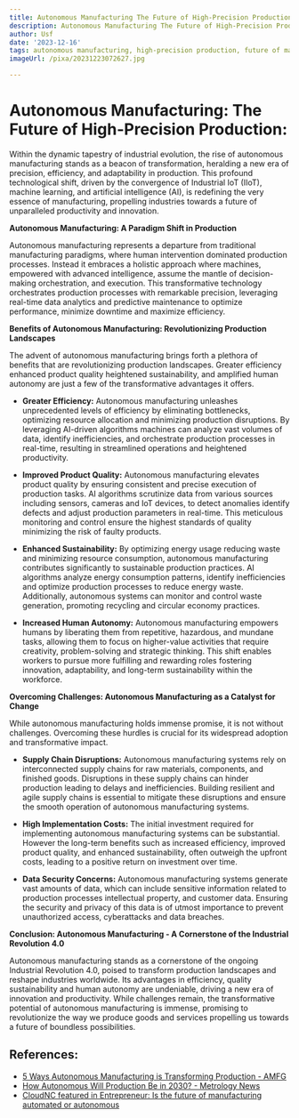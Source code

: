 ```yaml
---
title: Autonomous Manufacturing The Future of High-Precision Production
description: Autonomous Manufacturing The Future of High-Precision Production
author: Usf
date: '2023-12-16'
tags: autonomous manufacturing, high-precision production, future of manufacturing
imageUrl: /pixa/20231223072627.jpg

---
```

# Autonomous Manufacturing: The Future of High-Precision  Production:

Within  the dynamic tapestry of industrial evolution, the rise of autonomous  manufacturing stands as a beacon of transformation, heralding a new era of precision, efficiency,  and adaptability in  production. This profound technological shift, driven by the convergence of Industrial IoT (IIoT), machine learning, and artificial intelligence (AI), is redefining the very essence of manufacturing, propelling industries towards a future of unparalleled productivity and innovation.

**Autonomous Manufacturing:  A  Paradigm Shift in Production**

Autonomous manufacturing represents a departure from traditional manufacturing paradigms,  where human intervention dominated production  processes. Instead it embraces a holistic approach where machines, empowered with advanced intelligence, assume the mantle  of decision-making orchestration, and execution. This transformative technology orchestrates production processes  with remarkable precision, leveraging real-time data analytics and predictive maintenance to optimize performance, minimize  downtime and maximize efficiency.

**Benefits  of Autonomous  Manufacturing: Revolutionizing Production Landscapes**

The advent of autonomous manufacturing brings forth a plethora of benefits that are revolutionizing production landscapes. Greater efficiency  enhanced product quality heightened sustainability, and amplified human autonomy are  just a few of the transformative advantages it offers.

* **Greater Efficiency:** Autonomous manufacturing unleashes unprecedented levels  of efficiency by eliminating bottlenecks,  optimizing resource allocation and minimizing production disruptions. By leveraging AI-driven  algorithms machines can analyze vast volumes of data, identify inefficiencies, and orchestrate production processes in real-time, resulting in streamlined operations and heightened productivity.


*  **Improved Product Quality:**  Autonomous manufacturing elevates product quality by ensuring consistent and precise execution  of production tasks. AI algorithms scrutinize data from various sources including sensors,  cameras  and IoT devices, to detect anomalies identify defects and adjust production parameters in real-time. This meticulous monitoring and control ensure the  highest standards of quality minimizing the risk of  faulty products.


* **Enhanced  Sustainability:** By  optimizing  energy usage reducing waste and minimizing resource consumption,  autonomous manufacturing contributes  significantly to sustainable  production practices. AI algorithms analyze  energy consumption patterns, identify inefficiencies and  optimize production processes to reduce  energy waste. Additionally, autonomous systems can monitor and control waste  generation, promoting  recycling and circular economy practices.


* **Increased Human Autonomy:**  Autonomous manufacturing empowers humans  by liberating them from repetitive, hazardous, and mundane  tasks, allowing them to focus on higher-value activities that  require creativity, problem-solving and strategic thinking. This shift enables workers to pursue more fulfilling and rewarding roles fostering  innovation, adaptability, and long-term sustainability within the workforce.

**Overcoming Challenges: Autonomous Manufacturing as a Catalyst  for Change**

While autonomous manufacturing holds immense promise,  it is not without challenges. Overcoming these hurdles is crucial for its widespread adoption and transformative impact.

* **Supply  Chain Disruptions:** Autonomous manufacturing systems rely on interconnected supply chains for raw materials, components, and finished goods. Disruptions  in these supply chains can hinder production leading to delays and inefficiencies. Building resilient and agile supply  chains is essential to mitigate  these  disruptions  and ensure the smooth  operation of autonomous  manufacturing systems.


* **High Implementation Costs:** The initial investment required for implementing autonomous manufacturing systems can be substantial.  However the long-term benefits such as increased efficiency, improved product quality, and enhanced sustainability, often  outweigh the upfront costs, leading to a positive return on investment over time.


* **Data Security Concerns:** Autonomous manufacturing systems generate vast amounts of data,  which can include sensitive information related to production processes intellectual property, and customer data. Ensuring the security and  privacy of this data is of utmost importance to prevent unauthorized access, cyberattacks and data breaches.

**Conclusion: Autonomous Manufacturing - A Cornerstone of the Industrial  Revolution 4.0**

Autonomous manufacturing stands as a cornerstone  of the ongoing Industrial  Revolution  4.0, poised to transform production landscapes and reshape industries worldwide. Its advantages in efficiency, quality sustainability and human autonomy are undeniable, driving a  new era of  innovation and productivity. While challenges remain, the transformative potential of autonomous manufacturing is immense, promising to revolutionize the way we produce goods and services propelling us towards a future of boundless possibilities.

## References:
- [5 Ways Autonomous Manufacturing is Transforming Production - AMFG](https://amfg.ai/2022/12/21/5-ways-autonomous-manufacturing-is-transforming-production/)
- [How Autonomous Will Production Be in 2030? - Metrology News](https://metrology.news/how-autonomous-will-production-be-in-2030/)
- [CloudNC featured in Entrepreneur: Is the future of manufacturing automated or autonomous](https://www.cloudnc.com/blog/entrepreneur-automated-or-autonomous)
